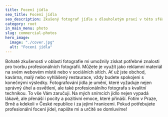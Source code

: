 ```yaml
---
title: Focení jídla
seo_title: Focení jídla
seo_description: Zkušený fotograf jídla s dlouholetým praxí v této sféře. Skrze mé fotografie pokouším vyjádřit nejenom vnější krásu pokrmů, ale také přinášet prostřednictvím obrázků zážitky a pozitivní emoce spojené s jídlem
category: root
in_main_menu: photo
slug: commercial-photos
hero_image:
  image: "./cover.jpg"
  alt: "Focení jídla"
---
```

Bohaté zkušenosti v oblasti fotografie mi umožnily získat potřebné znalosti pro tvorbu profesionálních fotografií. Můžete je využít jako reklamní materiál na svém webovém místě nebo v sociálních sítích. Ať už jste obchod, kavárna, malý nebo vyhlášený restaurace, vždy budete spokojeni s konečnými výsledky.
Fotografování jídla je umění, které vyžaduje nejen správný úhel a osvětlení, ale také profesionálního fotografa s kvalitní technikou. To vše Vám zaručuji. Na mých snímcích jídlo nejen vypadá lákavě, ale přenáší i pocity a pozitivní emoce, které přináší. Fotím v Praze, Brně a kdekoli v České republice i za jejími hranicemi.
Pokud potřebujete profesionální focení jídel, napište mi a určitě se domluvíme!
